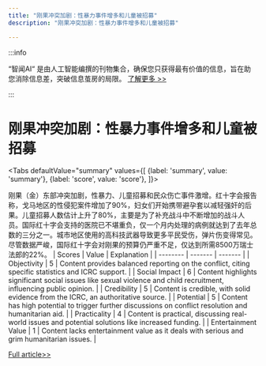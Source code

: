 ```yaml
---
title: "刚果冲突加剧：性暴力事件增多和儿童被招募"
description: "刚果冲突加剧：性暴力事件增多和儿童被招募"

---
```



:::info

“智闻AI“ 是由人工智能编撰的刊物集合，确保您只获得最有价值的信息，旨在助您消除信息差，突破信息茧房的局限。  [了解更多 >>](/)

:::

# 刚果冲突加剧：性暴力事件增多和儿童被招募


<Tabs
	defaultValue="summary"
	values={[
	{label: 'summary', value: 'summary'},
	{label: 'score', value: 'score'},
]}>
<TabItem value="summary">


刚果（金）东部冲突加剧，性暴力、儿童招募和民众伤亡事件激增。红十字会报告称，戈马地区的性侵犯案件增加了90%，妇女们开始携带避孕套以减轻强奸的后果。儿童招募人数估计上升了80%，主要是为了补充战斗中不断增加的战斗人员。国际红十字会支持的医院已不堪重负，仅一个月内处理的病例就达到了去年总数的三分之一。城市地区使用的高科技武器导致更多平民受伤，弹片伤变得常见。尽管数据严峻，国际红十字会对刚果的预算仍严重不足，仅达到所需8500万瑞士法郎的22%。
</TabItem>
<TabItem value="score">
	| Scores     | Value   | Explanation |
	| -------- | ------- | ------- |
	| Objectivity  | 5    | Content provides balanced reporting on the conflict, citing specific statistics and ICRC support.    |
	| Social Impact | 6     | Content highlights significant social issues like sexual violence and child recruitment, influencing public opinion.    |
	| Credibility    | 5    | Content is credible, with solid evidence from the ICRC, an authoritative source.    |
	| Potential    | 5    | Content has high potential to trigger further discussions on conflict resolution and humanitarian aid.    |
	| Practicality    | 4    | Content is practical, discussing real-world issues and potential solutions like increased funding.    |
	| Entertainment Value    | 1    | Content lacks entertainment value as it deals with serious and grim humanitarian issues.    |
</TabItem>
</Tabs>

[Full article>>](https://apnews.com/article/red-cross-congo-conflict-sexual-violence-children-296b0e68d442302107f97f1b1cf906f5)
